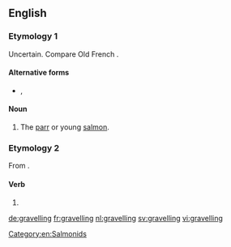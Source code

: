 ==English==

===Etymology 1===
Uncertain. Compare Old French {{m|fro|gravele||minnow}} {{suffix||ling|lang=en}}.

====Alternative forms====
* {{l|en|graveling}}, {{l|en|gravelin}}

====Noun====
{{en-noun}}

# {{lb|en|fish}} The [[parr]] or young [[salmon]].

===Etymology 2===
From {{suffix|gravel|ing|lang=en}}.

====Verb====
{{head|en|present participle}}

# {{present participle of|gravel|lang=en|nocat=1}}

[[Category:en:Salmonids]]

[[de:gravelling]]
[[fr:gravelling]]
[[nl:gravelling]]
[[sv:gravelling]]
[[vi:gravelling]]